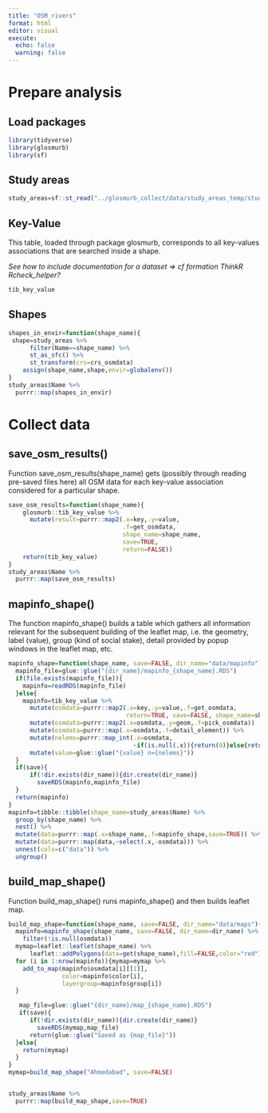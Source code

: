 ```yaml
---
title: "OSM_rivers"
format: html
editor: visual
execute:
  echo: false
  warning: false
---
```


# Prepare analysis

## Load packages

```r
library(tidyverse)
library(glosmurb)
library(sf)
```

## Study areas

```r
study_areas=sf::st_read("../glosmurb_collect/data/study_areas_temp/study_areas_20230713_buffer.shp")
```

## Key-Value

This table, loaded through package glosmurb, corresponds to all key-values associations that are searched inside a shape. 

*See how to include documentation for a dataset => cf formation ThinkR Rcheck_helper?*

```r
tib_key_value
```

## Shapes

```r
shapes_in_envir=function(shape_name){
 shape=study_areas %>% 
      filter(Name==shape_name) %>% 
      st_as_sfc() %>% 
      st_transform(crs=crs_osmdata)
    assign(shape_name,shape,envir=globalenv())
}
study_areas$Name %>% 
  purrr::map(shapes_in_envir)
```

# Collect data

## save_osm_results()

Function save_osm_results(shape_name) gets (possibly through reading pre-saved files here) all OSM data for each key-value association considered for a particular shape.

```r
save_osm_results=function(shape_name){
    glosmurb::tib_key_value %>% 
      mutate(result=purrr::map2(.x=key,.y=value,
                                .f=get_osmdata,
                                shape_name=shape_name,
                                save=TRUE,
                                return=FALSE))
    return(tib_key_value)
}
study_areas$Name %>%
  purrr::map(save_osm_results)

```

## mapinfo_shape()

The function mapinfo_shape() builds a table which gathers all information relevant for the subsequent building of the leaflet map, i.e. the geometry, label (value), group (kind of social stake), detail provided by popup windows in the leaflet map, etc.

```r
mapinfo_shape=function(shape_name, save=FALSE, dir_name="data/mapinfo"){
  mapinfo_file=glue::glue("{dir_name}/mapinfo_{shape_name}.RDS")
  if(file.exists(mapinfo_file)){
    mapinfo=readRDS(mapinfo_file)
  }else{
    mapinfo=tib_key_value %>% 
      mutate(osmdata=purrr::map2(.x=key,.y=value,.f=get_osmdata,
                                 return=TRUE, save=FALSE, shape_name=shape_name))%>%
      mutate(osmdata=purrr::map2(.x=osmdata,.y=geom,.f=pick_osmdata))  %>%
      mutate(osmdata=purrr::map(.x=osmdata,.f=detail_element)) %>% 
      mutate(nelems=purrr::map_int(.x=osmdata,
                                   ~if(is.null(.x)){return(0)}else{return(nrow(.x))})) %>% 
      mutate(value=glue::glue("{value} n={nelems}"))
  }
  if(save){
      if(!dir.exists(dir_name)){dir.create(dir_name)}
        saveRDS(mapinfo,mapinfo_file)
  }
  return(mapinfo)
}
mapinfo=tibble::tibble(shape_name=study_areas$Name) %>%
  group_by(shape_name) %>% 
  nest() %>% 
  mutate(data=purrr::map(.x=shape_name,.f=mapinfo_shape,save=TRUE)) %>% 
  mutate(data=purrr::map(data,~select(.x,-osmdata))) %>% 
  unnest(cols=c("data")) %>% 
  ungroup()

```

## build_map_shape()

Function build_map_shape() runs mapinfo_shape() and then builds leaflet map.

```r
build_map_shape=function(shape_name, save=FALSE, dir_name="data/maps"){
  mapinfo=mapinfo_shape(shape_name, save=FALSE, dir_name=dir_name) %>% 
    filter(!is.null(osmdata))
  mymap=leaflet::leaflet(shape_name) %>% 
      leaflet::addPolygons(data=get(shape_name),fill=FALSE,color="red")
  for (i in 1:nrow(mapinfo)){mymap=mymap %>% 
    add_to_map(mapinfo$osmdata[i][[1]],
               color=mapinfo$color[i],
               layergroup=mapinfo$group[i])
  }

   map_file=glue::glue("{dir_name}/map_{shape_name}.RDS")
   if(save){
      if(!dir.exists(dir_name)){dir.create(dir_name)}
        saveRDS(mymap,map_file)
      return(glue::glue("Saved as {map_file}"))
  }else{
    return(mymap)
  }
}
mymap=build_map_shape("Ahmedabad", save=FALSE)


study_areas$Name %>%
  purrr::map(build_map_shape,save=TRUE)
```


